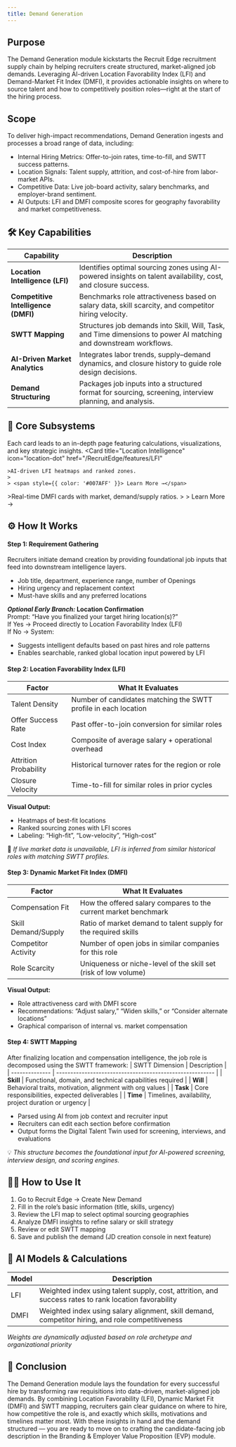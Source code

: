 ```yaml
---
title: Demand Generation
---
```


## Purpose
The Demand Generation module kickstarts the Recruit Edge recruitment supply chain by helping recruiters create structured, market-aligned job demands.
Leveraging AI-driven Location Favorability Index (LFI) and Demand-Market Fit Index (DMFI), it provides actionable insights on where to source talent and how to competitively position roles—right at the start of the hiring process.

## Scope 
To deliver high-impact recommendations, Demand Generation ingests and processes a broad range of data, including:
- Internal Hiring Metrics: Offer-to-join rates, time-to-fill, and SWTT success patterns.
- Location Signals: Talent supply, attrition, and cost-of-hire from labor-market APIs.
- Competitive Data: Live job-board activity, salary benchmarks, and employer-brand sentiment.
- AI Outputs: LFI and DMFI composite scores for geography favorability and market competitiveness.

## 🛠️ Key Capabilities 
> 
| Capability                          | Description                                                                                                       |
| ----------------------------------- | ----------------------------------------------------------------------------------------------------------------- |
| **Location Intelligence (LFI)**     | Identifies optimal sourcing zones using AI-powered insights on talent availability, cost, and closure success.    |
| **Competitive Intelligence (DMFI)** | Benchmarks role attractiveness based on salary data, skill scarcity, and competitor hiring velocity.              |
| **SWTT Mapping**                    | Structures job demands into Skill, Will, Task, and Time dimensions to power AI matching and downstream workflows. |
| **AI-Driven Market Analytics**      | Integrates labor trends, supply–demand dynamics, and closure history to guide role design decisions.              |
| **Demand Structuring**              | Packages job inputs into a structured format for sourcing, screening, interview planning, and analysis.           |

## 🧩 Core Subsystems  
Each card leads to an in-depth page featuring calculations, visualizations, and key strategic insights.
<CardGroup cols={2}>
  <Card
    title="Location Intelligence"
    icon="location-dot"
    href="/RecruitEdge/features/LFI"
  >
    >AI-driven LFI heatmaps and ranked zones.
    >
    > <span style={{ color: '#007AFF' }}> Learn More →</span>
  </Card>
  <Card
    title="Competitive Intelligence"
    icon="chart-line"
    href="/RecruitEdge/features/DMFI"
  >
    >Real-time DMFI cards with market, demand/supply ratios.
    >
    ><span style={{ color: '#007AFF' }}> Learn More →</span>
  </Card>
</CardGroup>

## ⚙️ How It Works 
#### **Step 1: Requirement Gathering**
>
Recruiters initiate demand creation by providing foundational job inputs that feed into downstream intelligence layers.  
- Job title, department, experience range, number of Openings
- Hiring urgency and replacement context
- Must-have skills and any preferred locations
>
**_Optional Early Branch:_ Location Confirmation**  
Prompt: “Have you finalized your target hiring location(s)?”  
If Yes → Proceed directly to Location Favorability Index (LFI)  
If No → System:
- Suggests intelligent defaults based on past hires and role patterns
- Enables searchable, ranked global location input powered by LFI

#### **Step 2: Location Favorability Index (LFI)**
>
| Factor                | What It Evaluates                                                            | 
| ----------------------| -----------------------------------------------------------------------|
| Talent Density        | Number of candidates matching the SWTT profile in each location        | 
| Offer Success Rate    | Past offer-to-join conversion for similar roles                        | 
| Cost Index            | Composite of average salary + operational overhead                     | 
| Attrition Probability | Historical turnover rates for the region or role                       |
| Closure Velocity      | Time-to-fill for similar roles in prior cycles                         |

**Visual Output:**
- Heatmaps of best-fit locations
- Ranked sourcing zones with LFI scores
- Labeling: “High-fit”, “Low-velocity”, “High-cost” 

🔄 _If live market data is unavailable, LFI is inferred from similar historical roles with matching SWTT profiles._

#### **Step 3: Dynamic Market Fit Index (DMFI)**
>
| Factor                | What It Evaluates                                                            | 
| ----------------------| -----------------------------------------------------------------------|
| Compensation Fit      | How the offered salary compares to the current market benchmark        | 
| Skill Demand/Supply   | Ratio of market demand to talent supply for the required skills        | 
| Competitor Activity   | Number of open jobs in similar companies for this role                 | 
| Role Scarcity         | Uniqueness or niche-level of the skill set (risk of low volume)        |

**Visual Output:**
- Role attractiveness card with DMFI score
- Recommendations: “Adjust salary,” “Widen skills,” or “Consider alternate locations”
- Graphical comparison of internal vs. market compensation

#### **Step 4: SWTT Mapping**  
>
After finalizing location and compensation intelligence, the job role is decomposed using the SWTT framework:
| SWTT Dimension | Description                                              |
| -------------- | -------------------------------------------------------- |
| **Skill**      | Functional, domain, and technical capabilities required  |
| **Will**       | Behavioral traits, motivation, alignment with org values |
| **Task**       | Core responsibilities, expected deliverables             |
| **Time**       | Timelines, availability, project duration or urgency     |
- Parsed using AI from job context and recruiter input
- Recruiters can edit each section before confirmation
- Output forms the Digital Talent Twin used for screening, interviews, and evaluations

 💡 _This structure becomes the foundational input for AI-powered screening, interview design, and scoring engines._

## 🧑‍💻 How to Use It

1. Go to Recruit Edge → Create New Demand
2. Fill in the role’s basic information (title, skills, urgency)
3. Review the LFI map to select optimal sourcing geographies
4. Analyze DMFI insights to refine salary or skill strategy
5. Review or edit SWTT mapping
6. Save and publish the demand (JD creation console in next feature)

## 📐 AI Models & Calculations
>
| Model         | Description                                                                                  |
| --------------| ---------------------------------------------------------------------------------------------------- |
| LFI           | Weighted index using talent supply, cost, attrition, and success rates to rank location favorability |
| DMFI          | Weighted index using salary alignment, skill demand, competitor hiring, and role competitiveness     |

_Weights are dynamically adjusted based on role archetype and organizational priority_

##  📌 Conclusion
The Demand Generation module lays the foundation for every successful hire by transforming raw requisitions into data-driven, market-aligned job demands. 
By combining Location Favorability (LFI), Dynamic Market Fit (DMFI) and SWTT mapping, recruiters gain clear guidance on where to hire, how competitive the role is, and exactly which skills, motivations and timelines matter most. 
With these insights in hand and the demand structured — you are ready to move on to crafting the candidate-facing job description in the Branding & Employer Value Proposition (EVP) module.